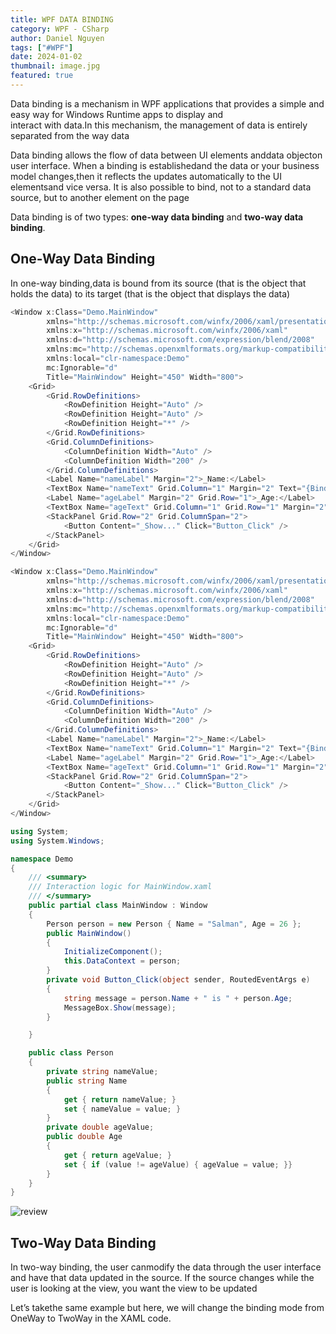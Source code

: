 ```yaml
---
title: WPF DATA BINDING
category: WPF - CSharp
author: Daniel Nguyen
tags: ["#WPF"]
date: 2024-01-02
thumbnail: image.jpg
featured: true
---
```


Data binding is a mechanism in WPF applications that provides a simple and easy way for Windows  Runtime  apps  to  display  and  
interact  with  data.In  this  mechanism,  the management of data is entirely separated from the way data 

Data binding allows  the  flow  of  data  between  UI  elements  anddata  objecton  user interface. 
When a  binding is establishedand the data or  your business model changes,then  it  reflects  the  updates  automatically to the 
UI  elementsand  vice  versa.  It  is  also possible to bind, not to a standard data source, but to another element on the page

Data binding is of two types: **one-way data binding** and **two-way data binding**.

## One-Way Data Binding

In one-way binding,data is bound from its source (that is the object that holds the data) to its target (that is the object that 
displays the data)

```c#
<Window x:Class="Demo.MainWindow"
        xmlns="http://schemas.microsoft.com/winfx/2006/xaml/presentation"
        xmlns:x="http://schemas.microsoft.com/winfx/2006/xaml"
        xmlns:d="http://schemas.microsoft.com/expression/blend/2008"
        xmlns:mc="http://schemas.openxmlformats.org/markup-compatibility/2006"
        xmlns:local="clr-namespace:Demo"
        mc:Ignorable="d"
        Title="MainWindow" Height="450" Width="800">
    <Grid>
        <Grid.RowDefinitions>
            <RowDefinition Height="Auto" />
            <RowDefinition Height="Auto" />
            <RowDefinition Height="*" />
        </Grid.RowDefinitions>
        <Grid.ColumnDefinitions>
            <ColumnDefinition Width="Auto" />
            <ColumnDefinition Width="200" />
        </Grid.ColumnDefinitions>
        <Label Name="nameLabel" Margin="2">_Name:</Label>
        <TextBox Name="nameText" Grid.Column="1" Margin="2" Text="{Binding Name, Mode=TwoWay}"/>
        <Label Name="ageLabel" Margin="2" Grid.Row="1">_Age:</Label>
        <TextBox Name="ageText" Grid.Column="1" Grid.Row="1" Margin="2" Text="{Binding Age, Mode=TwoWay}"/>
        <StackPanel Grid.Row="2" Grid.ColumnSpan="2">
            <Button Content="_Show..." Click="Button_Click" />
        </StackPanel>
    </Grid>
</Window>
```

```c#
<Window x:Class="Demo.MainWindow"
        xmlns="http://schemas.microsoft.com/winfx/2006/xaml/presentation"
        xmlns:x="http://schemas.microsoft.com/winfx/2006/xaml"
        xmlns:d="http://schemas.microsoft.com/expression/blend/2008"
        xmlns:mc="http://schemas.openxmlformats.org/markup-compatibility/2006"
        xmlns:local="clr-namespace:Demo"
        mc:Ignorable="d"
        Title="MainWindow" Height="450" Width="800">
    <Grid>
        <Grid.RowDefinitions>
            <RowDefinition Height="Auto" />
            <RowDefinition Height="Auto" />
            <RowDefinition Height="*" />
        </Grid.RowDefinitions>
        <Grid.ColumnDefinitions>
            <ColumnDefinition Width="Auto" />
            <ColumnDefinition Width="200" />
        </Grid.ColumnDefinitions>
        <Label Name="nameLabel" Margin="2">_Name:</Label>
        <TextBox Name="nameText" Grid.Column="1" Margin="2" Text="{Binding Name, Mode=TwoWay}"/>
        <Label Name="ageLabel" Margin="2" Grid.Row="1">_Age:</Label>
        <TextBox Name="ageText" Grid.Column="1" Grid.Row="1" Margin="2" Text="{Binding Age, Mode=TwoWay}"/>
        <StackPanel Grid.Row="2" Grid.ColumnSpan="2">
            <Button Content="_Show..." Click="Button_Click" />
        </StackPanel>
    </Grid>
</Window>
```

```c#
using System;
using System.Windows;

namespace Demo
{
    /// <summary>
    /// Interaction logic for MainWindow.xaml
    /// </summary>
    public partial class MainWindow : Window
    {
        Person person = new Person { Name = "Salman", Age = 26 };
        public MainWindow()
        {
            InitializeComponent();
            this.DataContext = person;
        }
        private void Button_Click(object sender, RoutedEventArgs e)
        {
            string message = person.Name + " is " + person.Age; 
            MessageBox.Show(message);
        }

    }

    public class Person
    { 
        private string nameValue; 
        public string Name 
        { 
            get { return nameValue; } 
            set { nameValue = value; } 
        } 
        private double ageValue; 
        public double Age 
        { 
            get { return ageValue; } 
            set { if (value != ageValue) { ageValue = value; }} 
        } 
    }
}
```

![review](./1.png 'review')

## Two-Way Data Binding

In two-way binding, the user canmodify the data through the user interface and have that data updated in the source. 
If the source changes while the user is looking at the view, you want the view to be updated

Let’s takethe same example but here, we will change the binding mode from OneWay to TwoWay in the XAML code.